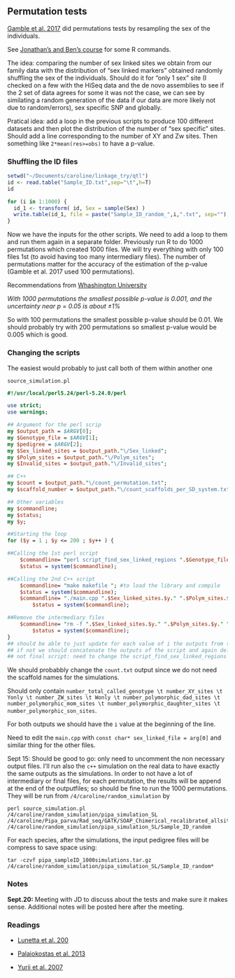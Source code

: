 ## Permutation tests
[Gamble et al. 2017](http://ac.els-cdn.com/S096098221730711X/1-s2.0-S096098221730711X-main.pdf?_tid=96291c02-972e-11e7-af1e-00000aacb35f&acdnat=1505161380_c7581d4fa26a658549dbc193e697af07) did permutations tests by resampling the sex of the individuals.

See [Jonathan's and Ben's course](https://mac-theobio.github.io/QMEE/permutation_examples.html) for some R commands.

The idea: comparing the number of sex linked sites we obtain from our family data with the distribution of "sex linked markers" obtained randomly shuffling the sex of the individuals. Should do it for "only 1 sex" site (I checked on a few with the HiSeq data and the de novo assemblies to see if the 2 set of data agrees for some it was not the case, we can see by similating a random generation of the data if our data are more likely not due to random/errors), sex specific SNP and globally.

Pratical idea: add a loop in the previous scripts to produce 100 different datasets and then plot the distribution of the number of "sex specific" sites. Should add a line corresponding to the number of XY and Zw sites. Then something like `2*mean(res>=obs)` to have a p-value. 

### Shuffling the ID files 
```R
setwd("~/Documents/caroline/linkage_try/qtl")
id <- read.table("Sample_ID.txt",sep="\t",h=T)
id

for (i in 1:1000) {
  id_1 <- transform( id, Sex = sample(Sex) )
  write.table(id_1, file = paste("Sample_ID_random_",i,".txt", sep=""), sep = "\t",quote=F,row.names =F)
}
```
Now we have the inputs for the other scripts. We need to add a loop to them and run them again in a separate folder. Previously run R to do 1000 permutations which created 1000 files. We will try everything with only 100 files 1st (to avoid having too many intermediary files). The number of permutations matter for the accuracy of the estimation of the p-value (Gamble et al. 2017 used 100 permutations). 

Recommendations from [Whashington University](http://faculty.washington.edu/kenrice/sisg/SISG-08-06.pdf)

*With 1000 permutations the smallest possible p-value is 0.001, and the uncertainty near p = 0.05  is about ±1%*

So with 100 permutations the smallest possible p-value should be 0.01. We should probably try with 200 permutations so smallest p-value would be 0.005 which is good. 

### Changing the scripts

The easiest would probably to just call both of them within another one

`source_simulation.pl`
```perl
#!/usr/local/perl5.24/perl-5.24.0/perl

use strict;
use warnings;

## Argument for the perl scrip
my $output_path = $ARGV[0];
my $Genotype_file = $ARGV[1];
my $pedigree = $ARGV[2];
my $Sex_linked_sites = $output_path."\/Sex_linked";
my $Polym_sites = $output_path."\/Polym_sites";
my $Invalid_sites = $output_path."\/Invalid_sites";

## C++ 
my $count = $output_path."\/count_permutation.txt";
my $scaffold_number = $output_path."\/count_scaffolds_per_SD_system.txt";

## Other variables
my $commandline;
my $status;
my $y;

##Starting the loop
for ($y = 1 ; $y <= 200 ; $y++ ) {

##Calling the 1st perl script
	$commandline= "perl script_find_sex_linked_regions ".$Genotype_file." ".$pedigree."_".$y.".txt ".$Sex_linked_sites.$y." ".$Polym_sites.$y." ".$Invalid_sites.$y;
	$status = system($commandline);

##Calling the 2nd C++ script
	$commandline= "make makefile "; #to load the library and compile
	$status = system($commandline);
	$commandline= "./main.cpp ".$Sex_linked_sites.$y." ".$Polym_sites.$y." ".$Genotype_file." ".$count.$y" ".$scaffold_number." ".$y; 
        $status = system($commandline);

##Remove the intermediary files
	$commandline= "rm -f ".$Sex_linked_sites.$y." ".$Polym_sites.$y." ".$Invalid_sites.$y;
        $status = system($commandline); 
}
## should be able to just update for each value of i the outputs from the c++ script and only have 2 final files if yes we can directly do the 1000 permutations 
## if not we should concatenate the outputs of the script and again delete the intermediary files
## not final script: need to change the script_find_sex_linked_regions and the main.cpp to have the input and output files as arguments and also see if concatenation necessary
```
We should probabbly change the `count.txt` output since we do not need the scaffold names for the simulations.

Should only contain `number_total_called_genotype \t number_XY_sites \t Yonly \t number_ZW_sites \t Wonly \t number_polymorphic_dad_sites \t number_polymorphic_mom_sites \t number_polymorphic_daughter_sites \t number_polymorphic_son_sites`. 

For both outputs we should have the `i` value at the beginning of the line. 

Need to edit the `main.cpp` with `const char* sex_linked_file = arg[0]` and similar thing for the other files. 

Sept 15: Should be good to go: only need to uncomment the non necessary output files. I'll run also the `c++` simulation on the real data to have exactly the same outputs as the simulations. In order to not have a lot of intermediary or final files, for each permutation, the results will be append at the end of the outputfiles; so should be fine to run the 1000 permutations.
They will be run from `/4/caroline/random_simulation` by 

```
perl source_simulation.pl /4/caroline/random_simulation/pipa_simulation_SL /4/caroline/Pipa_parva/Rad_seq/GATK/SOAP_Chimerical_recalibrated_allsites_Phred20_HardFilteringSNP_filtered.tab /4/caroline/random_simulation/pipa_simulation_SL/Sample_ID_random
``` 
For each species, after the simulations, the input pedigree files will be compress to save space using:
```
tar -czvf pipa_sampleID_1000simulations.tar.gz /4/caroline/random_simulation/pipa_simulation_SL/Sample_ID_random*
``` 

### Notes
**Sept.20:** Meeting with JD to discuss about the tests and make sure it makes sense. Additional notes will be posted here after the meeting.

### Readings 

- [Lunetta et al. 200](http://www.sciencedirect.com/science/article/pii/S000292970763434X)

- [Palaiokostas et al. 2013](https://bmcgenomics.biomedcentral.com/articles/10.1186/1471-2164-14-566)

- [Yurii et al. 2007](http://www.genetics.org/content/177/1/577)


